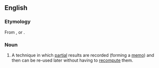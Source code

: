 ==English==

===Etymology===
From {{suffix|memoize|ation}}, or {{suffix|memo|ization}}.

===Noun===
{{wikipedia}}
{{en-noun|-}}

# {{computer science}} A technique in which [[partial]] results are recorded (forming a [[memo]]) and then can be re-used later without having to [[recompute]] them.